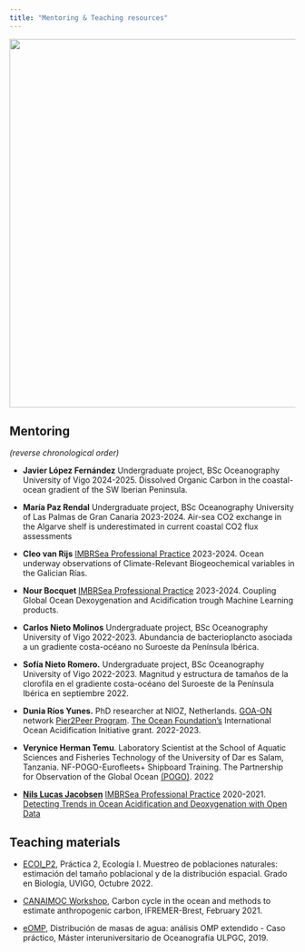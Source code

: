 ```yaml
---
title: "Mentoring & Teaching resources"
---
```


<p align="center">
<img src="SINES_group.jpg" style="width: 650px;">
</p>

## Mentoring

*(reverse chronological order)*

* **Javier López Fernández** Undergraduate project, BSc Oceanography University of Vigo 2024-2025.  Dissolved Organic Carbon in the coastal-ocean gradient of the SW Iberian Peninsula.

* **María Paz Rendal** Undergraduate project, BSc Oceanography University of Las Palmas de Gran Canaria 2023-2024. Air-sea CO2  exchange in the Algarve shelf is underestimated in current coastal CO2 flux assessments

* **Cleo van Rijs** [IMBRSea Professional Practice](http://www.imbrsea.eu/professional-practice) 2023-2024. Ocean underway observations of Climate-Relevant Biogeochemical variables in the Galician Rías.

* **Nour Bocquet ** [IMBRSea Professional Practice](http://www.imbrsea.eu/professional-practice) 2023-2024. Coupling Global Ocean Dexoygenation and Acidification trough Machine Learning products. 

* **Carlos Nieto Molinos** Undergraduate project, BSc Oceanography University of Vigo 2022-2023.  Abundancia de bacterioplancto asociada a un gradiente costa-océano no Suroeste da Península Ibérica.

* **Sofía Nieto Romero.** Undergraduate project, BSc Oceanography University of Vigo 2022-2023. 
 Magnitud y estructura de tamaños de la clorofila en el gradiente costa-océano del Suroeste de la Península Ibérica en septiembre 2022.


* **Dunia Ríos Yunes.** PhD researcher at NIOZ, Netherlands. [GOA-ON](http://www.goa-on.org/) network [Pier2Peer Program](http://www.goa-on.org/pier2peer/pier2peer.php). [The Ocean Foundation's](https://oceanfdn.org/) International Ocean Acidification Initiative grant. 2022-2023.

* **Verynice Herman Temu**. Laboratory Scientist at the School of Aquatic Sciences and Fisheries Technology of the University of Dar es Salam, Tanzania. NF-POGO-Eurofleets+ Shipboard Training. The Partnership for Observation of the Global Ocean [(POGO)](https://pogo-ocean.org/). 2022

* **[Nils Lucas Jacobsen](https://www.nils-jacobsen.com/)** [IMBRSea Professional Practice](http://www.imbrsea.eu/professional-practice) 2020-2021. [Detecting Trends in Ocean Acidification and Deoxygenation with Open Data](https://www.nils-jacobsen.com/projects/ocean-acidification)


## Teaching materials

* [ECOI_P2](app_alumnos.txt){target="_blank"}, Práctica 2, Ecología I. Muestreo de poblaciones naturales: estimación del tamaño poblacional y de la distribución espacial. Grado en Biología, UVIGO, Octubre 2022.

* [CANAIMOC Workshop](CANAIMOC.html){target="_blank"}, Carbon cycle in the ocean and methods to estimate anthropogenic carbon, IFREMER-Brest, February 2021.

* [eOMP](OMP_simplificado.html){target="_blank"}, Distribución de masas de agua: análisis OMP extendido - Caso práctico, Máster interuniversitario de Oceanografía ULPGC, 2019.

